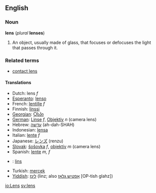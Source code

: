 ==English==
===Noun===
'''lens''' (''plural'' '''lenses''')

#An object, usually made of glass, that focuses or defocuses the light that passes through it.

===Related terms===
*[[contact lens]]

====Translations====
*Dutch: lens ''f''
*[[Esperanto]]: [[lenso]]
*French: [[lentille]] ''f''
*Finnish: [[linssi]]
*[[Georgian]]: [[Ⴍსპი]]
*[[German]]: [[Linse]] ''f'', [[Objektiv]] ''n'' (camera lens)
*Hebrew: [[עדשה]] (ah-dah-SHAH)
*Indonesian: [[lensa]]
*Italian: [[lente#Italian|lente]] ''f''
*Japanese: [[レンズ]] (renzu)
*[[Slovak]]: [[šošovka]] ''f'', [[objektív]] ''m'' (camera lens)
*Spanish:  [[lente]] ''m, f''
*{{sv}}: [[lins]]
*Turkish: [[mercek]]
*[[Yiddish]]: [[לינז]] (linz; also [[אָפטיש גלאָז]] [OP-tish glahz])

[[io:Lens]]
[[sv:lens]]